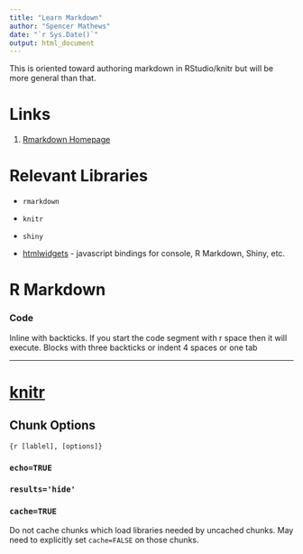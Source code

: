 ```yaml
---
title: "Learn Markdown"
author: "Spencer Mathews"
date: "`r Sys.Date()`"
output: html_document
---
```



This is oriented toward authoring markdown in RStudio/knitr but will be more general than that.



# Links

1. [Rmarkdown Homepage](http://rmarkdown.rstudio.com)


# Relevant Libraries

- `rmarkdown`
- `knitr`
- `shiny`

- [htmlwidgets](http://www.htmlwidgets.org/) - javascript bindings for console, R Markdown, Shiny, etc.


# R Markdown




### Code
Inline with backticks.  If you start the code segment with r space then it will execute.
Blocks with three backticks or indent 4 spaces or one tab


----------------------------------------

# [knitr](http://yihui.name/knitr/)




## Chunk Options

`{r [lablel], [options]}`

### `echo=TRUE`

### `results='hide'`

### `cache=TRUE`
Do not cache chunks which load libraries needed by uncached chunks.
May need to explicitly set `cache=FALSE` on those chunks.



